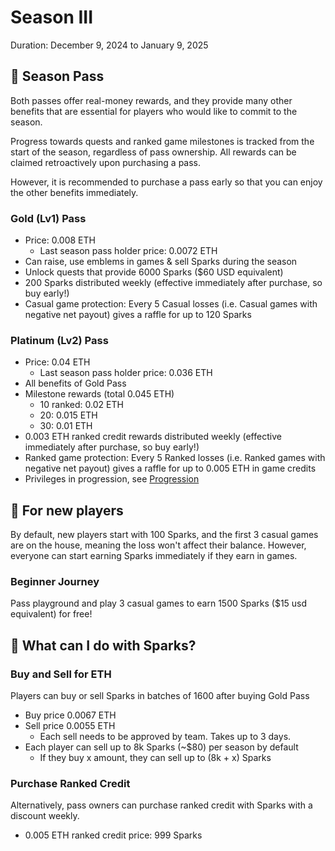 # Season III
Duration: December 9, 2024 to January 9, 2025

## 🎫 Season Pass

Both passes offer real-money rewards, and they provide many other benefits that are essential for players who would like to commit to the season.

Progress towards quests and ranked game milestones is tracked from the start of the season, regardless of pass ownership. All rewards can be claimed retroactively upon purchasing a pass.

However, it is recommended to purchase a pass early so that you can enjoy the other benefits immediately.

### Gold (Lv1) Pass

- Price: 0.008 ETH
  - Last season pass holder price: 0.0072 ETH
- Can raise, use emblems in games & sell Sparks during the season
- Unlock quests that provide 6000 Sparks ($60 USD equivalent)
- 200 Sparks distributed weekly (effective immediately after purchase, so buy early!)
- Casual game protection: Every 5 Casual losses (i.e. Casual games with negative net payout) gives a raffle for up to 120 Sparks

### Platinum (Lv2) Pass

- Price: 0.04 ETH
  - Last season pass holder price: 0.036 ETH
- All benefits of Gold Pass
- Milestone rewards (total 0.045 ETH)
  - 10 ranked: 0.02 ETH
  - 20: 0.015 ETH
  - 30: 0.01 ETH
- 0.003 ETH ranked credit rewards distributed weekly (effective immediately after purchase, so buy early!)
- Ranked game protection: Every 5 Ranked losses (i.e. Ranked games with negative net payout) gives a raffle for up to 0.005 ETH in game credits
- Privileges in progression, see [Progression](/progression)

## 🗿 For new players

By default, new players start with 100 Sparks, and the first 3 casual games are on the house, meaning the loss won't affect their balance.
However, everyone can start earning Sparks immediately if they earn in games. 

### Beginner Journey

Pass playground and play 3 casual games to earn 1500 Sparks ($15 usd equivalent) for free!

## 🧠 What can I do with Sparks?

### Buy and Sell for ETH

Players can buy or sell Sparks in batches of 1600 after buying Gold Pass

- Buy price 0.0067 ETH
- Sell price 0.0055 ETH
    - Each sell needs to be approved by team. Takes up to 3 days.
- Each player can sell up to 8k Sparks (\~$80) per season by default
    - If they buy x amount, they can sell up to (8k + x) Sparks

### Purchase Ranked Credit

Alternatively, pass owners can purchase ranked credit with Sparks with a discount weekly.

- 0.005 ETH ranked credit price: 999 Sparks
